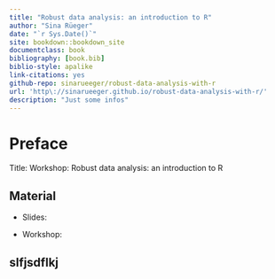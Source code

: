 ```yaml
--- 
title: "Robust data analysis: an introduction to R"
author: "Sina Rüeger"
date: "`r Sys.Date()`"
site: bookdown::bookdown_site
documentclass: book
bibliography: [book.bib]
biblio-style: apalike
link-citations: yes
github-repo: sinarueeger/robust-data-analysis-with-r
url: 'http\://sinarueeger.github.io/robust-data-analysis-with-r/'
description: "Just some infos"
---
```


# Preface {-}

Title: Workshop: Robust data analysis: an introduction to R

## Material

- Slides: 

- Workshop: 

## slfjsdflkj


